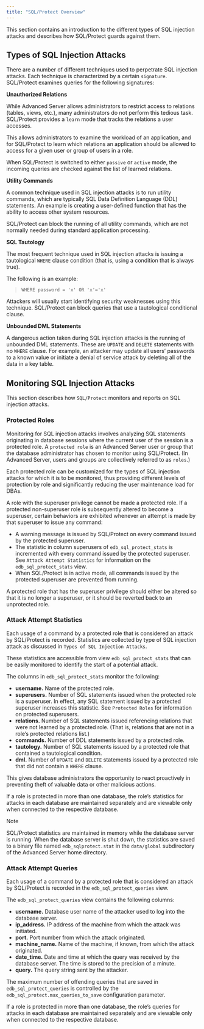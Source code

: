 ```yaml
---
title: "SQL/Protect Overview"
---
```


<div id="sql_protect_overview" class="registered_link"></div>

This section contains an introduction to the different types of SQL injection attacks and describes how SQL/Protect guards against them.

## Types of SQL Injection Attacks

There are a number of different techniques used to perpetrate SQL injection attacks. Each technique is characterized by a certain `signature`. SQL/Protect examines queries for the following signatures:

**Unauthorized Relations**

While Advanced Server allows administrators to restrict access to relations (tables, views, etc.), many administrators do not perform this tedious task. SQL/Protect provides a `learn` mode that tracks the relations a user accesses.

This allows administrators to examine the workload of an application, and for SQL/Protect to learn which relations an application should be allowed to access for a given user or group of users in a role.

When SQL/Protect is switched to either `passive` or `active` mode, the incoming queries are checked against the list of learned relations.

**Utility Commands**

A common technique used in SQL injection attacks is to run utility commands, which are typically SQL Data Definition Language (DDL) statements. An example is creating a user-defined function that has the ability to access other system resources.

SQL/Protect can block the running of all utility commands, which are not normally needed during standard application processing.

**SQL Tautology**

The most frequent technique used in SQL injection attacks is issuing a tautological `WHERE` clause condition (that is, using a condition that is always true).

The following is an example:

> `WHERE password = 'x' OR 'x'='x'`

Attackers will usually start identifying security weaknesses using this technique. SQL/Protect can block queries that use a tautological conditional clause.

**Unbounded DML Statements**

A dangerous action taken during SQL injection attacks is the running of unbounded DML statements. These are `UPDATE` and `DELETE` statements with no `WHERE` clause. For example, an attacker may update all users’ passwords to a known value or initiate a denial of service attack by deleting all of the data in a key table.

## Monitoring SQL Injection Attacks

This section describes how `SQL/Protect` monitors and reports on SQL injection attacks.

### Protected Roles

Monitoring for SQL injection attacks involves analyzing SQL statements originating in database sessions where the current user of the session is a protected role. A `protected role` is an Advanced Server user or group that the database administrator has chosen to monitor using SQL/Protect. (In Advanced Server, users and groups are collectively referred to as `roles`.)

Each protected role can be customized for the types of SQL injection attacks for which it is to be monitored, thus providing different levels of protection by role and significantly reducing the user maintenance load for DBAs.

A role with the superuser privilege cannot be made a protected role. If a protected non-superuser role is subsequently altered to become a superuser, certain behaviors are exhibited whenever an attempt is made by that superuser to issue any command:

-   A warning message is issued by SQL/Protect on every command issued by the protected superuser.
-   The statistic in column superusers of `edb_sql_protect_stats` is incremented with every command issued by the protected superuser. See `Attack Attempt Statistics` for information on the `edb_sql_protect_stats` view.
-   When SQL/Protect is in active mode, all commands issued by the protected superuser are prevented from running.

A protected role that has the superuser privilege should either be altered so that it is no longer a superuser, or it should be reverted back to an unprotected role.

### Attack Attempt Statistics

Each usage of a command by a protected role that is considered an attack by SQL/Protect is recorded. Statistics are collected by type of SQL injection attack as discussed in `Types of SQL Injection Attacks`.

These statistics are accessible from view `edb_sql_protect_stats` that can be easily monitored to identify the start of a potential attack.

The columns in `edb_sql_protect_stats` monitor the following:

-   **username.** Name of the protected role.
-   **superusers.** Number of SQL statements issued when the protected role is a superuser. In effect, any SQL statement issued by a protected superuser increases this statistic. See `Protected Roles` for information on protected superusers.
-   **relations.** Number of SQL statements issued referencing relations that were not learned by a protected role. (That is, relations that are not in a role’s protected relations list.)
-   **commands.** Number of DDL statements issued by a protected role.
-   **tautology.** Number of SQL statements issued by a protected role that contained a tautological condition.
-   **dml.** Number of `UPDATE` and `DELETE` statements issued by a protected role that did not contain a `WHERE` clause.

This gives database administrators the opportunity to react proactively in preventing theft of valuable data or other malicious actions.

If a role is protected in more than one database, the role’s statistics for attacks in each database are maintained separately and are viewable only when connected to the respective database.

<div class="note">

<div class="title">

Note

</div>

SQL/Protect statistics are maintained in memory while the database server is running. When the database server is shut down, the statistics are saved to a binary file named `edb_sqlprotect.stat` in the `data/global` subdirectory of the Advanced Server home directory.

</div>

### Attack Attempt Queries

Each usage of a command by a protected role that is considered an attack by SQL/Protect is recorded in the `edb_sql_protect_queries` view.

The `edb_sql_protect_queries` view contains the following columns:

-   **username.** Database user name of the attacker used to log into the database server.
-   **ip_address.** IP address of the machine from which the attack was initiated.
-   **port.** Port number from which the attack originated.
-   **machine_name.** Name of the machine, if known, from which the attack originated.
-   **date_time.** Date and time at which the query was received by the database server. The time is stored to the precision of a minute.
-   **query.** The query string sent by the attacker.

The maximum number of offending queries that are saved in `edb_sql_protect_queries` is controlled by the `edb_sql_protect.max_queries_to_save` configuration parameter.

If a role is protected in more than one database, the role’s queries for attacks in each database are maintained separately and are viewable only when connected to the respective database.
